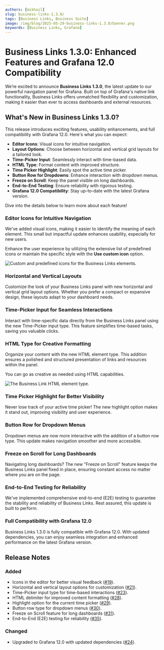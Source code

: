 ```yaml
---
authors: [mikhail]
slug: business-links-1.3.0/
tags: [Business Links, Business Suite]
image: /img/blog/2025-05-29-business-links-1.3.0/banner.png
keywords: [Business Links, Grafana]
---
```



# Business Links 1.3.0: Enhanced Features and Grafana 12.0 Compatibility

We’re excited to announce **Business Links 1.3.0**, the latest update to our powerful navigation panel for Grafana. Built on top of Grafana's native link functionality, Business Links offers unmatched flexibility and customization, making it easier than ever to access dashboards and external resources.

## What's New in Business Links 1.3.0?

This release introduces exciting features, usability enhancements, and full compatibility with Grafana 12.0. Here's what you can expect:

- **Editor Icons**: Visual icons for intuitive navigation.
- **Layout Options**: Choose between horizontal and vertical grid layouts for a tailored look.
- **Time-Picker Input**: Seamlessly interact with time-based data.
- **HTML Type**: Format content with improved structure.
- **Time Picker Highlight**: Easily spot the active time picker.
- **Button Row for Dropdowns**: Enhance interaction with dropdown menus.
- **Freeze on Scroll**: Keep the panel visible on long dashboards.
- **End-to-End Testing**: Ensure reliability with rigorous testing.
- **Grafana 12.0 Compatibility**: Stay up-to-date with the latest Grafana version.

Dive into the details below to learn more about each feature!

### Editor Icons for Intuitive Navigation

We've added visual icons, making it easier to identify the meaning of each element. This small but impactful update enhances usability, especially for new users.

Enhance the user experience by utilizing the extensive list of predefined icons or maintain the specific style with the **Use custom icon** option.

<Image
  title="Custom and predefined icons for the Business Links elements."
  src="/img/blog/2025-05-29-business-links-1.3.0/icons.png"
/>

### Horizontal and Vertical Layouts

Customize the look of your Business Links panel with new horizontal and vertical grid layout options. Whether you prefer a compact or expansive design, these layouts adapt to your dashboard needs.

### Time-Picker Input for Seamless Interactions

Interact with time-specific data directly from the Business Links panel using the new Time-Picker input type. This feature simplifies time-based tasks, saving you valuable clicks.

### HTML Type for Creative Formatting

Organize your content with the new HTML element type. This addition ensures a polished and structured presentation of links and resources within the panel.

You can go as creative as needed using HTML capabilities. 

<Image
  title="The Business Link HTML element type."
  src="/img/blog/2025-05-29-business-links-1.3.0/html.png"
/>


### Time Picker Highlight for Better Visibility

Never lose track of your active time picker! The new highlight option makes it stand out, improving visibility and user experience.

### Button Row for Dropdown Menus

Dropdown menus are now more interactive with the addition of a button row type. This update makes navigation smoother and more accessible.

### Freeze on Scroll for Long Dashboards

Navigating long dashboards? The new "Freeze on Scroll" feature keeps the Business Links panel fixed in place, ensuring constant access no matter where you are on the page.

### End-to-End Testing for Reliability

We've implemented comprehensive end-to-end (E2E) testing to guarantee the stability and reliability of Business Links. Rest assured, this update is built to perform.

### Full Compatibility with Grafana 12.0

Business Links 1.3.0 is fully compatible with Grafana 12.0. With updated dependencies, you can enjoy seamless integration and enhanced performance on the latest Grafana version.

## Release Notes

### Added

- Icons in the editor for better visual feedback ([#19](https://github.com/VolkovLabs/business-links/issues/19)).
- Horizontal and vertical layout options for customization ([#21](https://github.com/VolkovLabs/business-links/issues/21)).
- Time-Picker input type for time-based interactions ([#23](https://github.com/VolkovLabs/business-links/issues/23)).
- HTML delimiter for improved content formatting ([#28](https://github.com/VolkovLabs/business-links/issues/28)).
- Highlight option for the current time picker ([#29](https://github.com/VolkovLabs/business-links/issues/29)).
- Button row type for dropdown menus ([#30](https://github.com/VolkovLabs/business-links/issues/30)).
- Freeze on Scroll feature for long dashboards ([#31](https://github.com/VolkovLabs/business-links/issues/31)).
- End-to-End (E2E) testing for reliability ([#35](https://github.com/VolkovLabs/business-links/issues/35)).

### Changed

- Upgraded to Grafana 12.0 with updated dependencies ([#24](https://github.com/VolkovLabs/business-links/issues/24)).

<GettingStarted />

<Feedback />
